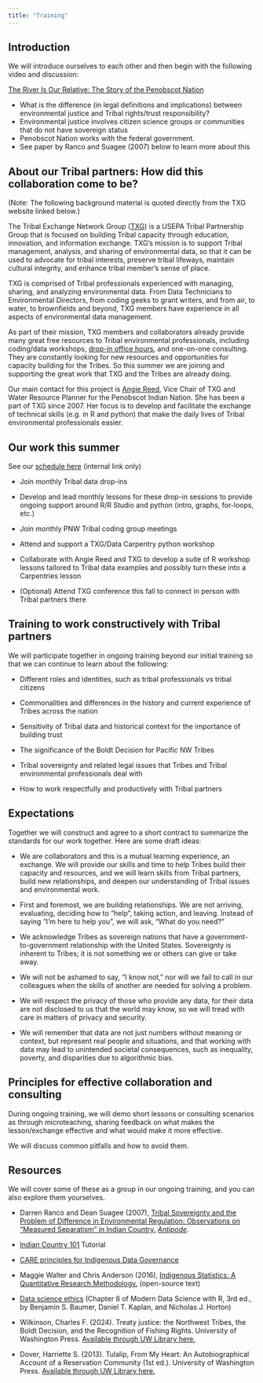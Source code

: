 ```yaml
---
title: "Training"
---
```


## Introduction

We will introduce ourselves to each other and then begin with the following video and discussion:

[The River Is Our Relative: The Story of the Penobscot Nation](https://www.youtube.com/watch?v=8VCr_bohahw) 

- What is the difference (in legal definitions and implications) between environmental justice and Tribal rights/trust responsibility?
- Environmental justice involves citizen science groups or communities that do not have sovereign status
- Penobscot Nation works with the federal government.
- See paper by Ranco and Suagee (2007) below to learn more about this

## About our Tribal partners: How did this collaboration come to be?

(Note: The following background material is quoted directly from the TXG website linked below.)

The Tribal Exchange Network Group ([TXG](https://www.tribalexchangenetwork.org/)) is a USEPA Tribal Partnership Group that is focused on building Tribal capacity through education, innovation, and information exchange. TXG's mission is to support Tribal management, analysis, and sharing of environmental data, so that it can be used to advocate for tribal interests, preserve tribal lifeways, maintain cultural integrity, and enhance tribal member's sense of place.

TXG is comprised of Tribal professionals experienced with managing, sharing, and analyzing environmental data. From Data Technicians to Environmental Directors, from coding geeks to grant writers, and from air, to water, to brownfields and beyond, TXG members have experience in all aspects of environmental data management.

As part of their mission, TXG members and collaborators already provide many great free resources to Tribal environmental professionals, including coding/data workshops, [drop-in office hours](https://www.tribalexchangenetwork.org/trainings-events), and one-on-one consulting. They are constantly looking for new resources and opportunities for capacity building for the Tribes. So this summer we are joining and supporting the great work that TXG and the Tribes are already doing.

Our main contact for this project is [Angie Reed](https://www.tribalexchangenetwork.org/angie-reed), Vice Chair of TXG and Water Resource Planner for the Penobscot Indian Nation. She has been a part of TXG since 2007. Her focus is to develop and facilitate the exchange of technical skills (e.g. in R and python) that make the daily lives of Tribal environmental professionals easier.



## Our work this summer

See our [schedule here](https://docs.google.com/spreadsheets/d/1up7SQiZ2mWkHVwk3W5fgH3nx_kHkNd0De2PPVhxNMFk/edit?usp=sharing) (internal link only)

- Join monthly Tribal data drop-ins

- Develop and lead monthly lessons for these drop-in sessions to provide ongoing support around R/R Studio and python (intro, graphs, for-loops, etc.)

- Join monthly PNW Tribal coding group meetings

- Attend and support a TXG/Data Carpentry python workshop

- Collaborate with Angie Reed and TXG to develop a suite of R workshop lessons tailored to Tribal data examples and possibly turn these into a Carpentries lesson

- (Optional) Attend TXG conference this fall to connect in person with Tribal partners there




## Training to work constructively with Tribal partners

We will participate together in ongoing training beyond our initial training so that we can continue to learn about the following:

- Different roles and identities, such as tribal professionals vs tribal citizens

- Commonalities and differences in the history and current experience of Tribes across the nation

- Sensitivity of Tribal data and historical context for the importance of building trust

- The significance of the Boldt Decision for Pacific NW Tribes

- Tribal sovereignty and related legal issues that Tribes and Tribal environmental professionals deal with

- How to work respectfully and productively with Tribal partners




## Expectations

Together we will construct and agree to a short contract to summarize the standards for our work together.  Here are some draft ideas:

- We are collaborators and this is a mutual learning experience, an exchange. We will provide our skills and time to help Tribes build their capacity and resources, and we will learn skills from Tribal partners, build new relationships, and deepen our understanding of Tribal issues and environmental work.

- First and foremost, we are building relationships. We are not arriving, evaluating, deciding how to "help", taking action, and leaving. Instead of saying "I'm here to help you", we will ask, "What do you need?"

- We acknowledge Tribes as sovereign nations that have a government-to-government relationship with the United States. Sovereignty is inherent to Tribes; it is not something we or others can give or take away.

- We will not be ashamed to say, “I know not,” nor will we fail to call in our colleagues when the skills of another are needed for solving a problem.

- We will respect the privacy of those who provide any data, for their data are not disclosed to us that the world may know, so we will tread with care in matters of privacy and security.

- We will remember that data are not just numbers without meaning or context, but represent real people and situations, and that working with data may lead to unintended societal consequences, such as inequality, poverty, and disparities due to algorithmic bias.



## Principles for effective collaboration and consulting

During ongoing training, we will demo short lessons or consulting scenarios as through microteaching, sharing feedback on what makes the lesson/exchange effective and what would make it more effective.

We will discuss common pitfalls and how to avoid them.


## Resources

We will cover some of these as a group in our ongoing training, and you can also explore them yourselves.

- Darren Ranco and Dean Suagee (2007), [Tribal Sovereignty and the Problem of Difference in Environmental Regulation: Observations on "Measured Separatism" in Indian Country.](https://drive.google.com/file/d/1SO_rzZfOmiyAmYnkKNjTfQpAq8Qv60RA/view) [*Antipode*](https://onlinelibrary.wiley.com/journal/14678330).

- [Indian Country 101](https://www.conservationtraining.org/course/view.php?id=309) Tutorial

- [CARE principles for Indigenous Data Governance](https://www.gida-global.org/care)

- Maggie Walter and Chris Anderson (2016), [Indigenous Statistics: A Quantitative Research Methodology.](https://www.taylorfrancis.com/books/oa-mono/10.4324/9781315426570/indigenous-statistics-maggie-walter-chris-andersen) (open-source text)

- [Data science ethics](https://mdsr-book.github.io/mdsr3e/08-ethics.html) (Chapter 8 of Modern Data Science with R, 3rd ed., by Benjamin S. Baumer, Daniel T. Kaplan, and Nicholas J. Horton)

- Wilkinson, Charles F. (2024). Treaty justice: the Northwest Tribes, the Boldt Decision, and the Recognition of Fishing Rights. University of Washington Press. [Available through UW Library here.](https://orbiscascade-washington.primo.exlibrisgroup.com/discovery/fulldisplay?docid=alma99162774763301452&context=L&vid=01ALLIANCE_UW:UW&lang=en&search_scope=UW_EVERYTHING&adaptor=Local%20Search%20Engine&tab=UW_default&query=any,contains,treaty%20justice)

- Dover, Harriette S. (2013). Tulalip, From My Heart: An Autobiographical Account of a Reservation Community (1st ed.). University of Washington Press. [Available through UW Library here.](https://orbiscascade-washington.primo.exlibrisgroup.com/discovery/fulldisplay?docid=cdi_askewsholts_vlebooks_9780295804934&context=PC&vid=01ALLIANCE_UW:UW&lang=en&search_scope=UW_EVERYTHING&adaptor=Primo%20Central&tab=UW_default&query=any,contains,tulalip&offset=0)



